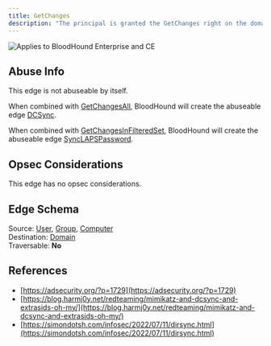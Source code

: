 ```yaml
---
title: GetChanges
description: "The principal is granted the GetChanges right on the domain."
---
```

<img noZoom src="/assets/enterprise-AND-community-edition-pill-tag.svg" alt="Applies to BloodHound Enterprise and CE"/>


## Abuse Info

This edge is not abuseable by itself.

When combined with [GetChangesAll](/resources/edges/get-changes-all), BloodHound will create the abuseable edge [DCSync](/resources/edges/dc-sync).

When combined with [GetChangesInFilteredSet](/resources/edges/get-changes-in-filtered-set), BloodHound will create the abuseable edge [SyncLAPSPassword](/resources/edges/sync-laps-password).

## Opsec Considerations

This edge has no opsec considerations.

## Edge Schema

Source: [User](/resources/nodes/user), [Group](/resources/nodes/group), [Computer](/resources/nodes/computer)  
Destination: [Domain](/resources/nodes/domain)  
Traversable: **No**  

## References

* [https://adsecurity.org/?p=1729](https://adsecurity.org/?p=1729)
* [https://blog.harmj0y.net/redteaming/mimikatz-and-dcsync-and-extrasids-oh-my/](https://blog.harmj0y.net/redteaming/mimikatz-and-dcsync-and-extrasids-oh-my/)
* [https://simondotsh.com/infosec/2022/07/11/dirsync.html](https://simondotsh.com/infosec/2022/07/11/dirsync.html)


